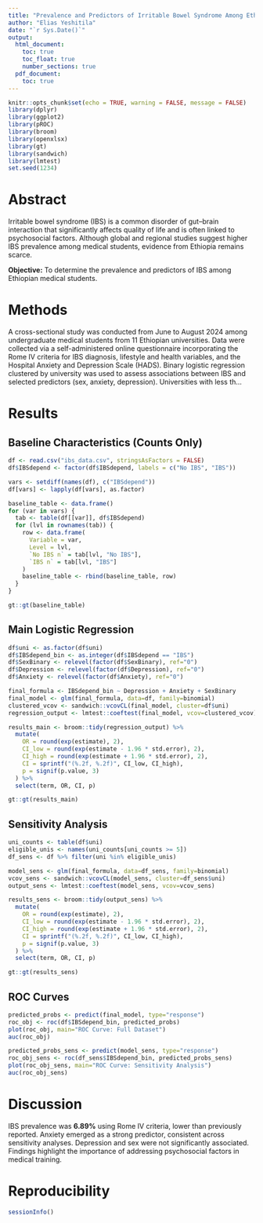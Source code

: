 ---
title: "Prevalence and Predictors of Irritable Bowel Syndrome Among Ethiopian Medical Students"
author: "Elias Yeshitila"
date: "`r Sys.Date()`"
output:
  html_document:
    toc: true
    toc_float: true
    number_sections: true
  pdf_document:
    toc: true
---

```{r setup, include=FALSE}
knitr::opts_chunk$set(echo = TRUE, warning = FALSE, message = FALSE)
library(dplyr)
library(ggplot2)
library(pROC)
library(broom)
library(openxlsx)
library(gt)
library(sandwich)
library(lmtest)
set.seed(1234)
```

# Abstract
Irritable bowel syndrome (IBS) is a common disorder of gut–brain interaction that significantly affects quality of life and is often linked to psychosocial factors. Although global and regional studies suggest higher IBS prevalence among medical students, evidence from Ethiopia remains scarce.

**Objective:** To determine the prevalence and predictors of IBS among Ethiopian medical students.

# Methods
A cross-sectional study was conducted from June to August 2024 among undergraduate medical students from 11 Ethiopian universities. Data were collected via a self-administered online questionnaire incorporating the Rome IV criteria for IBS diagnosis, lifestyle and health variables, and the Hospital Anxiety and Depression Scale (HADS). Binary logistic regression clustered by university was used to assess associations between IBS and selected predictors (sex, anxiety, depression). Universities with less th...

# Results

## Baseline Characteristics (Counts Only)

```{r baseline-characteristics}
df <- read.csv("ibs_data.csv", stringsAsFactors = FALSE)
df$IBSdepend <- factor(df$IBSdepend, labels = c("No IBS", "IBS"))

vars <- setdiff(names(df), c("IBSdepend"))
df[vars] <- lapply(df[vars], as.factor)

baseline_table <- data.frame()
for (var in vars) {
  tab <- table(df[[var]], df$IBSdepend)
  for (lvl in rownames(tab)) {
    row <- data.frame(
      Variable = var,
      Level = lvl,
      `No IBS n` = tab[lvl, "No IBS"],
      `IBS n` = tab[lvl, "IBS"]
    )
    baseline_table <- rbind(baseline_table, row)
  }
}

gt::gt(baseline_table)
```

## Main Logistic Regression

```{r main-model}
df$uni <- as.factor(df$uni)
df$IBSdepend_bin <- as.integer(df$IBSdepend == "IBS")
df$SexBinary <- relevel(factor(df$SexBinary), ref="0")
df$Depression <- relevel(factor(df$Depression), ref="0")
df$Anxiety <- relevel(factor(df$Anxiety), ref="0")

final_formula <- IBSdepend_bin ~ Depression + Anxiety + SexBinary
final_model <- glm(final_formula, data=df, family=binomial)
clustered_vcov <- sandwich::vcovCL(final_model, cluster=df$uni)
regression_output <- lmtest::coeftest(final_model, vcov=clustered_vcov)

results_main <- broom::tidy(regression_output) %>%
  mutate(
    OR = round(exp(estimate), 2),
    CI_low = round(exp(estimate - 1.96 * std.error), 2),
    CI_high = round(exp(estimate + 1.96 * std.error), 2),
    CI = sprintf("(%.2f, %.2f)", CI_low, CI_high),
    p = signif(p.value, 3)
  ) %>%
  select(term, OR, CI, p)

gt::gt(results_main)
```

## Sensitivity Analysis

```{r sensitivity}
uni_counts <- table(df$uni)
eligible_unis <- names(uni_counts[uni_counts >= 5])
df_sens <- df %>% filter(uni %in% eligible_unis)

model_sens <- glm(final_formula, data=df_sens, family=binomial)
vcov_sens <- sandwich::vcovCL(model_sens, cluster=df_sens$uni)
output_sens <- lmtest::coeftest(model_sens, vcov=vcov_sens)

results_sens <- broom::tidy(output_sens) %>%
  mutate(
    OR = round(exp(estimate), 2),
    CI_low = round(exp(estimate - 1.96 * std.error), 2),
    CI_high = round(exp(estimate + 1.96 * std.error), 2),
    CI = sprintf("(%.2f, %.2f)", CI_low, CI_high),
    p = signif(p.value, 3)
  ) %>%
  select(term, OR, CI, p)

gt::gt(results_sens)
```

## ROC Curves

```{r roc-curves}
predicted_probs <- predict(final_model, type="response")
roc_obj <- roc(df$IBSdepend_bin, predicted_probs)
plot(roc_obj, main="ROC Curve: Full Dataset")
auc(roc_obj)

predicted_probs_sens <- predict(model_sens, type="response")
roc_obj_sens <- roc(df_sens$IBSdepend_bin, predicted_probs_sens)
plot(roc_obj_sens, main="ROC Curve: Sensitivity Analysis")
auc(roc_obj_sens)
```

# Discussion
IBS prevalence was **6.89%** using Rome IV criteria, lower than previously reported. Anxiety emerged as a strong predictor, consistent across sensitivity analyses. Depression and sex were not significantly associated. Findings highlight the importance of addressing psychosocial factors in medical training.

# Reproducibility

```{r session-info}
sessionInfo()
```
